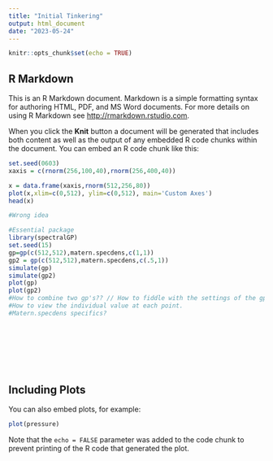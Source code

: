 ```yaml
---
title: "Initial Tinkering"
output: html_document
date: "2023-05-24"
---
```


```r
knitr::opts_chunk$set(echo = TRUE)
```

## R Markdown

This is an R Markdown document. Markdown is a simple formatting syntax for authoring HTML, PDF, and MS Word documents. For more details on using R Markdown see <http://rmarkdown.rstudio.com>.

When you click the **Knit** button a document will be generated that includes both content as well as the output of any embedded R code chunks within the document. You can embed an R code chunk like this:

```r
set.seed(0603)
xaxis = c(rnorm(256,100,40),rnorm(256,400,40))

x = data.frame(xaxis,rnorm(512,256,80))
plot(x,xlim=c(0,512), ylim=c(0,512), main='Custom Axes')
head(x)

#Wrong idea

```




```r
#Essential package
library(spectralGP)
set.seed(15)
gp=gp(c(512,512),matern.specdens,c(1,1))
gp2 = gp(c(512,512),matern.specdens,c(.5,1))
simulate(gp)
simulate(gp2)
plot(gp)
plot(gp2)
#How to combine two gp's?? // How to fiddle with the settings of the gp acurately. 
#How to view the individual value at each point.
#Matern.specdens specifics?




    
    
    

```
## Including Plots

You can also embed plots, for example:

```r
plot(pressure)
```

Note that the `echo = FALSE` parameter was added to the code chunk to prevent printing of the R code that generated the plot.
